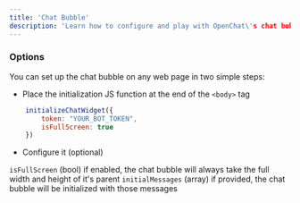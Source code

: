 ```yaml
---
title: 'Chat Bubble'
description: 'Learn how to configure and play with OpenChat\'s chat bubble'
---
```


### Options

You can set up the chat bubble on any web page in two simple steps:
- Place the initialization JS function at the end of the `<body>` tag
```javascript
    initializeChatWidget({
        token: "YOUR_BOT_TOKEN",
        isFullScreen: true
    })
```

- Configure it (optional)

`isFullScreen` (bool) if enabled, the chat bubble will always take the full width and height of it's parent
`initialMessages` (array) if provided, the chat bubble will be initialized with those messages